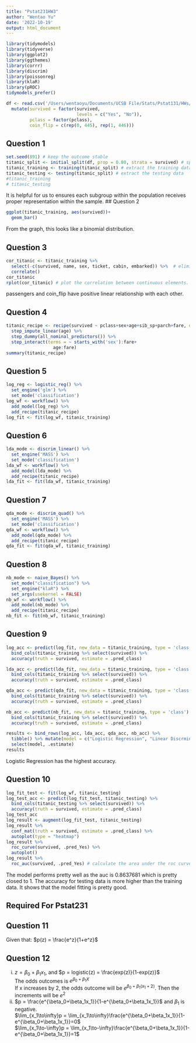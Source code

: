 ```yaml
---
title: "Pstat231HW3"
author: "Wentao Yu"
date: '2022-10-19'
output: html_document
---
```

```r
library(tidymodels)
library(tidyverse)
library(ggplot2)
library(ggthemes)
library(corrr)
library(discrim)
library(poissonreg)
library(klaR)
library(pROC)
tidymodels_prefer()
```

```r
df <- read.csv('/Users/wentaoyu/Documents/UCSB File/Stats/Pstat131/HWs/homework-3/data/titanic.csv') %>%
  mutate(survived = factor(survived, 
                           levels = c("Yes", "No")),
         pclass = factor(pclass),
         coin_flip = c(rep(0, 445), rep(1, 446)))
```
## Question 1
```r
set.seed(891) # keep the outcome stable
titanic_split <- initial_split(df, prop = 0.80, strata = survived) # split the data and stratified on survived
titanic_training <- training(titanic_split) # extract the training data
titanic_testing <- testing(titanic_split) # extract the testing data
#titanic_training
# titanic_testing
```
It is helpful for us to ensures each subgroup within the population receives proper representation within the sample.
## Question 2
```r
ggplot(titanic_training, aes(survived))+
  geom_bar()
```
From the graph, this looks like a binomial distribution. 

## Question 3
```r
cor_titanic <- titanic_training %>% 
  select(-c(survived, name, sex, ticket, cabin, embarked)) %>%  # eliminate chr type elements
  correlate()
cor_titanic
rplot(cor_titanic) # plot the correlation between continuous elements. 
```
passengers and coin_flip have positive linear relationship with each other. 
 

## Question 4
```r
titanic_recipe <- recipe(survived ~ pclass+sex+age+sib_sp+parch+fare, data = titanic_training) %>%
  step_impute_linear(age) %>%
  step_dummy(all_nominal_predictors()) %>% 
  step_interact(terms = ~ starts_with('sex'):fare+
                  age:fare)
summary(titanic_recipe)
```
## Question 5
```r
log_reg <- logistic_reg() %>% 
  set_engine('glm') %>% 
  set_mode('classification')
log_wf <- workflow() %>% 
  add_model(log_reg) %>% 
  add_recipe(titanic_recipe)
log_fit <- fit(log_wf, titanic_training)
```
## Question 6
```r
lda_mode <- discrim_linear() %>% 
  set_engine('MASS') %>% 
  set_mode('classification')
lda_wf <- workflow() %>% 
  add_model(lda_mode) %>% 
  add_recipe(titanic_recipe)
lda_fit <- fit(lda_wf, titanic_training)
```
## Question 7
```r
qda_mode <- discrim_quad() %>% 
  set_engine('MASS') %>% 
  set_mode('classification')
qda_wf <- workflow() %>% 
  add_model(qda_mode) %>% 
  add_recipe(titanic_recipe)
qda_fit <- fit(qda_wf, titanic_training)
```
## Question 8
```r
nb_mode <- naive_Bayes() %>% 
  set_mode("classification") %>% 
  set_engine("klaR") %>% 
  set_args(usekernel = FALSE) 
nb_wf <- workflow() %>% 
  add_model(nb_mode) %>% 
  add_recipe(titanic_recipe)
nb_fit <- fit(nb_wf, titanic_training)
```
## Question 9 
```r
log_acc <- predict(log_fit, new_data = titanic_training, type = 'class') %>% 
  bind_cols(titanic_training %>% select(survived)) %>% 
  accuracy(truth = survived, estimate = .pred_class)
```
```r
lda_acc <- predict(lda_fit, new_data = titanic_training, type = 'class') %>% 
  bind_cols(titanic_training %>% select(survived)) %>% 
  accuracy(truth = survived, estimate = .pred_class)
```
```r
qda_acc <- predict(qda_fit, new_data = titanic_training, type = 'class') %>% 
  bind_cols(titanic_training %>% select(survived)) %>% 
  accuracy(truth = survived, estimate = .pred_class)
```
```r
nb_acc <- predict(nb_fit, new_data = titanic_training, type = 'class') %>% 
  bind_cols(titanic_training %>% select(survived)) %>% 
  accuracy(truth = survived, estimate = .pred_class)
```
```r
results <- bind_rows(log_acc, lda_acc, qda_acc, nb_acc) %>% 
  tibble() %>% mutate(model = c("Logistic Regression", "Linear Discrminant Analysis", "Quadratic Discrminant Analysis", "Naive-Bayes Analysis")) %>% 
  select(model, .estimate)
results
```
Logistic Regression has the highest accuracy. 

## Question 10
```r
log_fit_test <- fit(log_wf, titanic_testing)
log_test_acc <- predict(log_fit_test, titanic_testing) %>% 
  bind_cols(titanic_testing %>% select(survived)) %>% 
  accuracy(truth = survived, estimate = .pred_class)
log_test_acc
log_result <- augment(log_fit_test, titanic_testing)
log_result %>% 
  conf_mat(truth = survived, estimate = .pred_class) %>% 
  autoplot(type = "heatmap")
log_result %>% 
  roc_curve(survived, .pred_Yes) %>% 
  autoplot()
log_result %>% 
  roc_auc(survived, .pred_Yes) # calculate the area under the roc curve
```
The model performs pretty well as the auc is 0.8637681 which is pretty closed to 1. 
The accuracy for testing data is more higher than the training data. It shows that the model fitting is pretty good. 

## Required For Pstat231
## Question 11
Given that: $p(z) = \frac{e^z}{1+e^z}$\
\begin{equation}
p(1+e^z) = e^z\\
p+pe^z=e^z\\
(1-p)e^z=p\\
e^z=\frac{p}{1-p}\\
z = ln(\frac{p}{1-p})\\
z(p)=ln(\frac{p}{1-p})
\end{equation}

## Question 12
(i) $z = \beta_0+\beta_1x_1$, and $p = logistic(z) = \frac{exp(z)}{1-exp(z)}$\
The odds outcomes is $e^{\beta_0+\beta_1X}$\
If x increases by 2, the odds outcome will be $e^{\beta_0+\beta_1(x_1+2)}$. Then the increments will be $e^2$\
(ii) $p = \frac{e^{\beta_0+\beta_1x_1}}{1-e^{\beta_0+\beta_1x_1}}$ and $\beta_1$ is negative.\
$\lim_{x_1\to\infty}p = \lim_{x_1\to\infty}\frac{e^{\beta_0+\beta_1x_1}}{1-e^{\beta_0+\beta_1x_1}}=0$\
$\lim_{x_1\to-\infty}p = \lim_{x_1\to-\infty}\frac{e^{\beta_0+\beta_1x_1}}{1-e^{\beta_0+\beta_1x_1}}=1$



